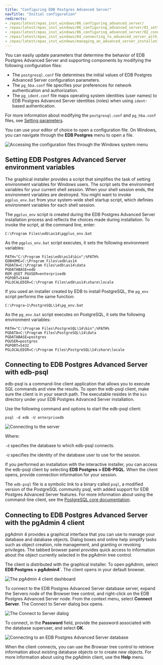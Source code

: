 ```yaml
---
title: "Configuring EDB Postgres Advanced Server"
navTitle: "Initial configuration"
redirects:
- /epas/latest/epas_inst_windows/06_configuring_advanced_server/
- /epas/latest/epas_inst_windows/06_configuring_advanced_server/01_setting_advanced_server_environment_variables/
- /epas/latest/epas_inst_windows/06_configuring_advanced_server/02_connecting_to_advanced_server_with_psql/
- /epas/latest/epas_inst_windows/04_connecting_to_advanced_server_with_the_pgadmin_4_client/
- /epas/latest/epas_inst_windows/managing_an_advanced_server_installation/configuring_epas/
---
```


You can easily update parameters that determine the behavior of EDB Postgres Advanced Server and supporting components by modifying the following configuration files:

-   The `postgresql.conf` file determines the initial values of EDB Postgres Advanced Server configuration parameters.
-   The `pg_hba.conf` file specifies your preferences for network authentication and authorization.
-   The `pg_ident.conf` file maps operating system identities (user names) to EDB Postgres Advanced Server identities (roles) when using `ident`-based authentication.

For more information about modifying the `postgresql.conf` and `pg_hba.conf` files, see [Setting parameters](../../../database_administration/01_configuration_parameters/01_setting_new_parameters/).

You can use your editor of choice to open a configuration file. On Windows, you can navigate through the **EDB Postgres** menu to open a file.

![Accessing the configuration files through the Windows system menu](../../../images/accessing_configuration_files.png)

## Setting EDB Postgres Advanced Server environment variables

The graphical installer provides a script that simplifies the task of setting environment variables for Windows users. The script sets the environment variables for your current shell session. When your shell session ends, the environment variables are destroyed. You might want to invoke `pgplus_env.bat` from your system-wide shell startup script, which definies environment variables for each shell session.

The `pgplus_env` script is created during the EDB Postgres Advanced Server installation process and reflects the choices made during installation. To invoke the script, at the command line, enter:

```text
C:\Program Files\edb\as14\pgplus_env.bat
```

As the `pgplus_env.bat` script executes, it sets the following environment variables:

```text
PATH="C:\Program Files\edb\as14\bin";%PATH%
EDBHOME=C:\Program Files\edb\as14
PGDATA=C:\Program Files\edb\as14\data
PGDATABASE=edb
REM @SET PGUSER=enterprisedb
PGPORT=5444
PGLOCALEDIR=C:\Program Files\edb\as14\share\locale
```

If you used an installer created by EDB to install PostgreSQL, the `pg_env` script performs the same function:

```text
C:\Progra~1\PostgreSQL\14\pg_env.bat
```

As the `pg_env.bat` script executes on PostgreSQL, it sets the following environment variables:

```text
PATH="C:\Program Files\PostgreSQL\14\bin";%PATH%
PGDATA=C:\Program Files\PostgreSQL\14\data
PGDATABASE=postgres
PGUSER=postgres
PGPORT=5432
PGLOCALEDIR=C:\Program Files\PostgreSQL\14\share\locale
```

## Connecting to EDB Postgres Advanced Server with edb-psql

edb-psql is a command-line client application that allows you to execute SQL commands and view the results. To open the edb-psql client, make sure the client is in your search path. The executable resides in the `bin` directory under your EDB Postgres Advanced Server installation.

Use the following command and options to start the edb-psql client:

```text
psql -d edb -U enterprisedb
```

![Connecting to the server](../../../images/connecting_to_server.png)

Where:

`-d` specifies the database to which edb-psql connects.

`-U` specifies the identity of the database user to use for the session.

If you performed an installation with the interactive installer, you can access the edb-psql client by selecting **EDB Postgres > EDB-PSQL**. When the client opens, provide connection information for your session.

The `edb-psql` file is a symbolic link to a binary called `psql`, a modified version of the PostgreSQL community psql, with added support for EDB Postgres Advanced Server features. For more information about using the command-line client, see the [PostgreSQL core documentation](https://www.postgresql.org/docs/current/static/app-psql.html).

## Connecting to EDB Postgres Advanced Server with the pgAdmin 4 client

pgAdmin 4 provides a graphical interface that you can use to manage your database and database objects. Dialog boxes and online help simplify tasks such as object creation, role management, and granting or revoking privileges. The tabbed browser panel provides quick access to information about the object currently selected in the pgAdmin tree control.

The client is distributed with the graphical installer. To open pgAdmin, select **EDB Postgres > pgAdmin4**`. The client opens in your default browser.

![The pgAdmin 4 client dashboard](../../../images/pgadmin4_client_dashboard.png)

To connect to the EDB Postgres Advanced Server database server, expand the Servers node of the Browser tree control, and right-click on the EDB Postgres Advanced Server node. From the context menu, select **Connect Server**. The Connect to Server dialog box opens.

![The Connect to Server dialog](../../../images/connecting_server.png)

To connect, in the **Password** field, provide the password associated with the database superuser, and select **OK**.

![Connecting to an EDB Postgres Advanced Server database](../../../images/connecting_to_advanced_server_database.png)

When the client connects, you can use the Browser tree control to retrieve information about existing database objects or to create new objects. For more information about using the pgAdmin client, use the **Help** menu.
